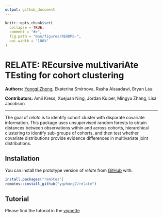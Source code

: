 ```yaml
---
output: github_document
---
```


<!-- README.md is generated from README.Rmd. Please edit that file -->

```r
knitr::opts_chunk$set(
  collapse = TRUE,
  comment = "#>",
  fig.path = "man/figures/README-",
  out.width = "100%"
)
```

# RELATE: REcursive muLtivariAte TEsting for cohort clustering

<!-- badges: start -->
<!-- badges: end -->

__Authors:__ [Yongqi Zhong](https://github.com/yqzhong7), Ekaterina Smirnova, Rasha Alsaadawi, Bryan Lau

__Contributors:__ Amii Kress, Xuejuan Ning, Jordan Kuiper, Mingyu Zhang, Lisa Jacobson

------------------

The goal of *relate* is to identify cohort cluster with disparate covariate information.
This package uses unsupervised random forests to obtain distances between observations within and across cohorts, hierarchical clustering to identify sub-groups of cohorts, and then test whether covariate distributions provide evidence differences in multivariate joint distributions.  

## Installation

You can install the prototype version of *relate* from [GitHub](https://github.com/yqzhong7) with:

```r
install.packages("remotes")
remotes::install_github("yqzhong7/relate")
```

## Tutorial
Please find the tutorial in the [vignette](https://github.com/yqzhong7/relate/blob/master/vignettes/relate.Rmd)
